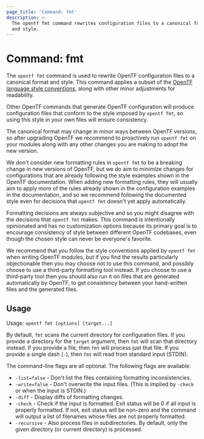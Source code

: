 ```yaml
---
page_title: 'Command: fmt'
description: >-
  The opentf fmt command rewrites configuration files to a canonical format
  and style.
---
```


# Command: fmt

The `opentf fmt` command is used to rewrite OpenTF configuration files
to a canonical format and style. This command applies a subset of
the [OpenTF language style conventions](/opentf/language/syntax/style),
along with other minor adjustments for readability.

Other OpenTF commands that generate OpenTF configuration will produce
configuration files that conform to the style imposed by `opentf fmt`, so
using this style in your own files will ensure consistency.

The canonical format may change in minor ways between OpenTF versions, so
after upgrading OpenTF we recommend to proactively run `opentf fmt`
on your modules along with any other changes you are making to adopt the new
version.

We don't consider new formatting rules in `opentf fmt` to be a breaking
change in new versions of OpenTF, but we do aim to minimize changes for
configurations that are already following the style examples shown in the
OpenTF documentation. When adding new formatting rules, they will usually
aim to apply more of the rules already shown in the configuration examples
in the documentation, and so we recommend following the documented style even
for decisions that `opentf fmt` doesn't yet apply automatically.

Formatting decisions are always subjective and so you might disagree with the
decisions that `opentf fmt` makes. This command is intentionally opinionated
and has no customization options because its primary goal is to encourage
consistency of style between different OpenTF codebases, even though the
chosen style can never be everyone's favorite.

We recommend that you follow the style conventions applied by `opentf fmt`
when writing OpenTF modules, but if you find the results particularly
objectionable then you may choose not to use this command, and possibly choose
to use a third-party formatting tool instead. If you choose to use a
third-party tool then you should also run it on files that are generated
automatically by OpenTF, to get consistency between your hand-written files
and the generated files.

## Usage

Usage: `opentf fmt [options] [target...]`

By default, `fmt` scans the current directory for configuration files. If you
provide a directory for the `target` argument, then `fmt` will scan that
directory instead. If you provide a file, then `fmt` will process just that
file. If you provide a single dash (`-`), then `fmt` will read from standard
input (STDIN).

The command-line flags are all optional. The following flags are available:

* `-list=false` - Don't list the files containing formatting inconsistencies.
* `-write=false` - Don't overwrite the input files. (This is implied by `-check` or when the input is STDIN.)
* `-diff` - Display diffs of formatting changes.
* `-check` - Check if the input is formatted. Exit status will be 0 if all input is properly formatted. If not, exit status will be non-zero and the command will output a list of filenames whose files are not properly formatted.
* `-recursive` - Also process files in subdirectories. By default, only the given directory (or current directory) is processed.
